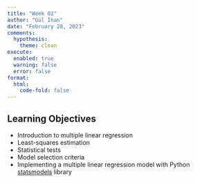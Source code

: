 ```yaml
---
title: "Week 02"
author: "Gül İnan"
date: "February 28, 2023"
comments:
  hypothesis: 
    theme: clean
execute: 
  enabled: true
  warning: false
  error: false
format: 
  html:
    code-fold: false
---
```


## Learning Objectives

-   Introduction to multiple linear regression
-   Least-squares estimation
-   Statistical tests
-   Model selection criteria
-   Implementing a multiple linear regression model with Python [statsmodels](https://www.statsmodels.org/stable/index.html) library


